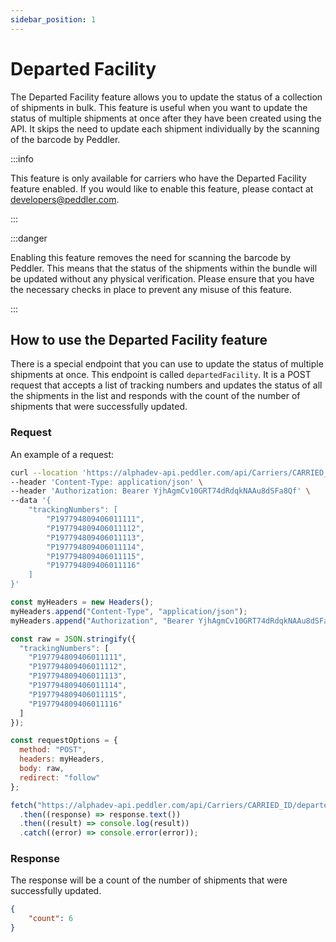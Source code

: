 ```yaml
---
sidebar_position: 1
---
```


# Departed Facility

The Departed Facility feature allows you to update the status of a collection of shipments in bulk. This feature is useful when you want to update the status of multiple shipments at once after they have been created using the API. It skips the need to update each shipment individually by the scanning of the barcode by Peddler.

:::info

This feature is only available for carriers who have the Departed Facility feature enabled. If you would like to enable this feature, please contact at [developers@peddler.com](mailto:developers@peddler.com).

:::

:::danger

Enabling this feature removes the need for scanning the barcode by Peddler. This means that the status of the shipments within the bundle will be updated without any physical verification. Please ensure that you have the necessary checks in place to prevent any misuse of this feature.

:::

## How to use the Departed Facility feature

There is a special endpoint that you can use to update the status of multiple shipments at once. This endpoint is called `departedFacility`. It is a POST request that accepts a list of tracking numbers and updates the status of all the shipments in the list and responds with the count of the number of shipments that were successfully updated.


### Request

An example of a request:



<Tabs>
<TabItem value="cURL">


```bash title="Departed Facility Request"
curl --location 'https://alphadev-api.peddler.com/api/Carriers/CARRIED_ID/departedFacility' \
--header 'Content-Type: application/json' \
--header 'Authorization: Bearer YjhAgmCv10GRT74dRdqkNAAu8dSFa8Qf' \
--data '{
    "trackingNumbers": [
        "P197794809406011111",
        "P197794809406011112",
        "P197794809406011113",
        "P197794809406011114",
        "P197794809406011115",
        "P197794809406011116"
    ]
}'
```


</TabItem>
<TabItem value="JavaScript">


```js title="Departed Facility Request"
const myHeaders = new Headers();
myHeaders.append("Content-Type", "application/json");
myHeaders.append("Authorization", "Bearer YjhAgmCv10GRT74dRdqkNAAu8dSFa8Qf");

const raw = JSON.stringify({
  "trackingNumbers": [
    "P197794809406011111",
    "P197794809406011112",
    "P197794809406011113",
    "P197794809406011114",
    "P197794809406011115",
    "P197794809406011116"
  ]
});

const requestOptions = {
  method: "POST",
  headers: myHeaders,
  body: raw,
  redirect: "follow"
};

fetch("https://alphadev-api.peddler.com/api/Carriers/CARRIED_ID/departedFacility", requestOptions)
  .then((response) => response.text())
  .then((result) => console.log(result))
  .catch((error) => console.error(error));
```


</TabItem>
</Tabs>


### Response

The response will be a count of the number of shipments that were successfully updated.

```json
{
    "count": 6
}
```